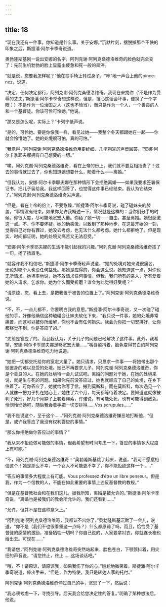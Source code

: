```yaml
---
---
---
```

title: 18
---




“现在我还有一件事，你知道是什么事。关于安娜。”沉默片刻，摆脱掉那个不快的印象之后，斯捷潘·阿尔卡季奇说道。

奥勃隆斯基刚一说出安娜的名字，阿列克谢·阿列克桑德洛维奇的脸色就完全变了：先前生机勃勃的脸上显露出疲惫和死一般的呆滞。

“就是说，您要我怎样呢？”他在扶手椅上转过身子，“咔”地一声合上他的pince-nez，说道。

“决定，任何决定都行，阿列克谢·阿列克桑德洛维奇。我现在来找你（‘不是作为受辱的丈夫，’斯捷潘·阿尔卡季奇想这样说，但是，担心这话会坏事，便换了一个字眼：）不是作为一位治国之人（这也不恰当），而只是作为一个人，一个善良的人和一个基督徒。你该可怜可怜她。”他说。

“那又是怎么呢，实际上？”卡列宁低声说。

“是的，可怜她。要是你像我一样，看见过她——我整个冬天都跟她在一起——你就会怜惜她了。她的处境很可怕，真的可怕。”

“我觉得，”阿列克谢·阿列克桑德洛维奇用更纤细、几乎刺耳的声音回答，“安娜·阿尔卡季耶夫娜拥有自己想要的一切。”

“唉，阿列克谢·阿列克桑德洛维奇，看在上帝的份上，我们就不要互相指责了！过去的事情就过去了，你也知道她想要什么，盼着什么——离婚。”

“但我认为，安娜·阿尔卡季耶夫娜在那种情形下会拒绝离婚——如果我要求签署保证书，把儿子留给我。我这样回答了，也觉得这件事已经结束。我认为它结束了。”阿列克谢·阿列克桑德洛维奇尖声道。

“但是，看在上帝的份上，不要急躁，”斯捷潘·阿尔卡季奇说，碰了碰妹夫的膝盖，“事情没有结束。如果你允许我概述一下，情况就是这样的：当你们分手的时候，你很大度，尽可能地宽宏大量。你给了她一切——自由，甚至离婚。她很感激这一点。不，你不要怀疑。她的确感激。以致到了那种地步，在这最开始的一刻，觉得自己对你有罪过，她没去考虑，也无法什么都考虑。她什么都拒绝了。但是现实、时间都证明，她的处境又痛苦又无法忍受。”

“安娜·阿尔卡季耶夫娜的生活不能引起我的兴趣。”阿列克谢·阿列克桑德洛维奇插了一句，扬了扬眉毛。

“就容许我不相信吧，”斯捷潘·阿尔卡季奇轻声说道，“她的处境对她来说很痛苦，无论对哪个人也没任何益处。那她是应得的，你会这么说。她知道这一点，对你也无所请求。她坦率地说，她不敢请求任何事情。但我，我们所有的亲人，所有爱着她的人请求，乞求你。她为什么而受折磨？谁会为此觉得好受呢？”

“请原谅，您，看上去，是把我置于被告的位置上了。”阿列克谢·阿列克桑德洛维奇说。

“不，不，一点儿都不，你要明白我的意思。”斯捷潘·阿尔卡季奇说，又一次碰了碰他的手，好像他确信这种触碰会让妹夫软化下来，“我只说一件事，她的处境非常痛苦，而这可以被你所缓解，你也不会有任何损失。我会为你把一切安排好，让你都察觉不到。你是答应了的。”

“先前是答应了的。而且我认为，关于儿子的问题已经解决了这件事。此外，我希望，安娜·阿尔卡季耶夫娜足够宽宏大量……”嘴唇颤抖着，脸色变得苍白的阿列克谢·阿列克桑德洛维奇吃力地说道。

“她把一切都交托给你的宽宏大量了。她只请求，只恳求一件事——将她带出那个她置身的难以忍受的处境。她已不再要求儿子。阿列克谢·阿列克桑德洛维奇，你是个善良的人。在她的处境待一会儿试试吧。离婚的问题对于她，在她的处境来说，就是生与死的问题。如果你先前没答应过，她也就顺应了自己的处境，在乡下住着了。可你答应了，她就给你写了信，搬到莫斯科。而在莫斯科，每次遇见一个人就像一把刀子扎在她心上，她住了六个月，每天都等待着决定。要知道这就像被判了死刑，好几个月脖子上套着绳索，许诺说，有可能处死，也有可能得到赦免。怜悯怜悯她吧，随后我会着手把一切安排得……Vos scrupules……”

“我不是说这个，至于这个……”阿列克谢·阿列克桑德洛维奇嫌恶地打断他，“但是，或许我答应了我没有权利答应的事情。”

“那么你拒绝做你答应过的事情？”

“我从来不拒绝做可能做的事情，但我希望有时间考虑一下，答应的事情多大程度上有可能。”

“不，阿列克谢·阿列克桑德洛维奇！”奥勃隆斯基跳了起来，说道，“我可不愿意相信这个！她是那么不幸，一个女人不可能更不幸了，你不能拒绝这样一个……”

“答应的事情多大程度上有可能。Vous professez d’être un libre penseur。但是我，作为一个信教的人，不能在如此重要的事情上违反基督教的教规。”

“但是在基督教社会和在我们这儿，据我所知，离婚是被允许的。”斯捷潘·阿尔卡季奇说，“离婚也是被我们的教会所允许的。我们还看到……”

“允许，但并不是在这种意义上。”

“阿列克谢·阿列克桑德洛维奇，我都认不出你了。”奥勃隆斯基沉默了一会儿，说道，“你不是（我们不也很看重这一点吗？）什么都原谅了吗，而且，恰恰受了基督徒的感情的激励，准备牺牲一切吗？你自己说的，人家要拿衬衣，你就连长袍也给出去。可现在……”

“我请您，”阿列克谢·阿列克桑德洛维奇突然站起来，脸色苍白，下颚颤抖着，用尖细的声音说，“请您终止，终止……这场谈话吧。”

“哦，不！请原谅，请原谅我，如果我伤了你的心。”尴尬地微笑着，斯捷潘·阿尔卡季奇说道，伸出手来，“但是，作为特使，我只是转达人家的托付。”

阿列克谢·阿列克桑德洛维奇伸过自己的手，沉思了一下，然后说：

“我必须考虑一下，寻找引导。后天我会给您决定性的答复。”明确了某种想法后，他说。